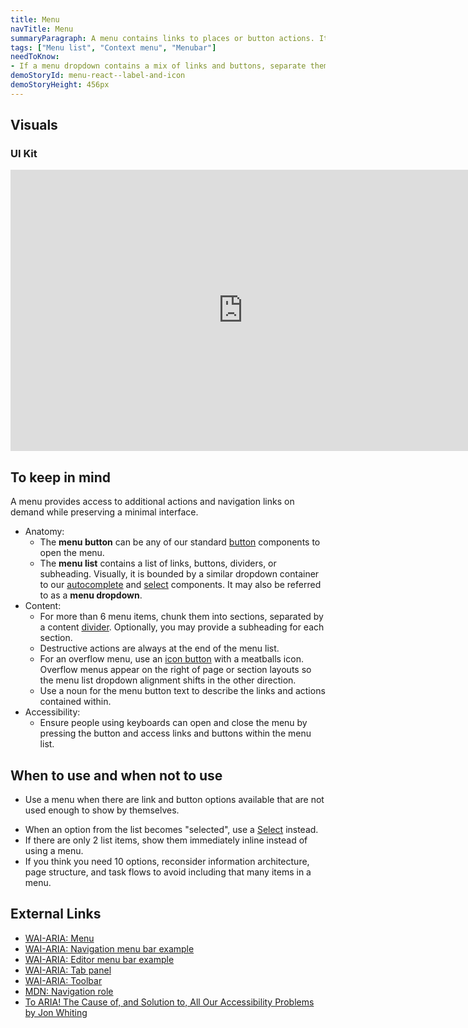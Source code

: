 ```yaml
---
title: Menu
navTitle: Menu
summaryParagraph: A menu contains links to places or button actions. It does NOT show a selected item at all and the menu button text never changes.
tags: ["Menu list", "Context menu", "Menubar"]
needToKnow:
- If a menu dropdown contains a mix of links and buttons, separate them with a content divider with links at the top and buttons at the bottom.
demoStoryId: menu-react--label-and-icon
demoStoryHeight: 456px
---
```



## Visuals

### UI Kit

<iframe style="border: none;" width="744" height="450" src="https://www.figma.com/embed?embed_host=share&url=https%3A%2F%2Fwww.figma.com%2Ffile%2Fe3TyAOZKfLg9cA01Iy1Mgm%2FKaizen-Site-embed%3Fnode-id%3D34373%253A45952&chrome=DOCUMENTATION" allowfullscreen></iframe>

## To keep in mind

A menu provides access to additional actions and navigation links on demand while preserving a minimal interface.

*   Anatomy:
    *   The **menu button** can be any of our standard [button](/components/button) components to open the menu.
    *   The **menu list** contains a list of links, buttons, dividers, or subheading. Visually, it is bounded by a similar dropdown container to our [autocomplete](/components/autocomplete) and [select](/components/select) components. It may also be referred to as a **menu dropdown**.
*   Content:
    *   For more than 6 menu items, chunk them into sections, separated by a content [divider](/components/divider). Optionally, you may provide a subheading for each section.
    *   Destructive actions are always at the end of the menu list.
    *   For an overflow menu, use an [icon button](/components/icon-button) with a meatballs icon. Overflow menus appear on the right of page or section layouts so the menu list dropdown alignment shifts in the other direction.
    *   Use a noun for the menu button text to describe the links and actions contained within.
*   Accessibility:
    *   Ensure people using keyboards can open and close the menu by pressing the button and access links and buttons within the menu list.

## When to use and when not to use

<WhenToUseAndWhenNotToUse>
<WhenToUse>

*   Use a menu when there are link and button options available that are not used enough to show by themselves.

</WhenToUse>
<WhenNotToUse>

*   When an option from the list becomes "selected", use a [Select](/components/select) instead.
*   If there are only 2 list items, show them immediately inline instead of using a menu.
*   If you think you need 10 options, reconsider information architecture, page structure, and task flows to avoid including that many items in a menu.

</WhenNotToUse>
</WhenToUseAndWhenNotToUse>

## External Links

- [WAI-ARIA: Menu](https://www.w3.org/TR/wai-aria-1.1/#menu)
- [WAI-ARIA: Navigation menu bar example](https://www.w3.org/TR/wai-aria-practices-1.1/examples/menubar/menubar-1/menubar-1.html)
- [WAI-ARIA: Editor menu bar example](https://www.w3.org/TR/wai-aria-practices-1.1/examples/menubar/menubar-2/menubar-2.html)
- [WAI-ARIA: Tab panel](https://www.w3.org/TR/wai-aria-practices-1.1/#tabpanel)
- [WAI-ARIA: Toolbar](https://www.w3.org/TR/wai-aria-1.1/#toolbar)
- [MDN: Navigation role](https://developer.mozilla.org/en-US/docs/Web/Accessibility/ARIA/Roles/Navigation_Role)
- [To ARIA! The Cause of, and Solution to, All Our Accessibility Problems by Jon Whiting](https://webaim.org/blog/aria-cause-solution/)

